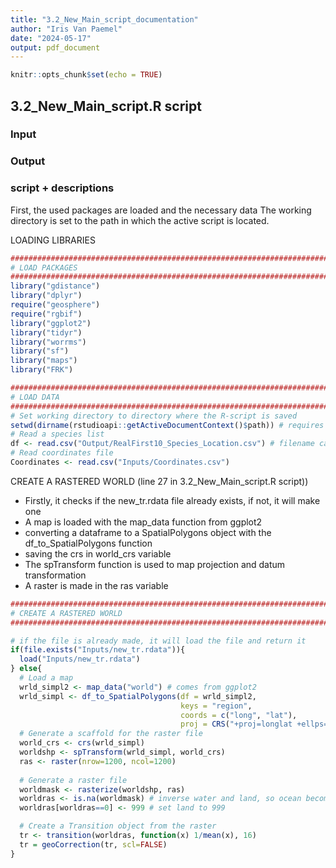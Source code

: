 ```yaml
---
title: "3.2_New_Main_script_documentation"
author: "Iris Van Paemel"
date: "2024-05-17"
output: pdf_document
---
```


```r
knitr::opts_chunk$set(echo = TRUE)
```

## 3.2_New_Main_script.R script

### Input



### Output



### script + descriptions

First, the used packages are loaded and the necessary data
The working directory is set to the path in which the active script is located.

LOADING LIBRARIES

```r
############################################################################################
# LOAD PACKAGES
############################################################################################
library("gdistance")
library("dplyr")
require("geosphere")
require("rgbif")
library("ggplot2")
library("tidyr")
library("worrms")
library("sf")
library("maps")
library("FRK")

############################################################################################
# LOAD DATA
############################################################################################
# Set working directory to directory where the R-script is saved
setwd(dirname(rstudioapi::getActiveDocumentContext()$path)) # requires installation of package "rstudioapi"
# Read a species list
df <- read.csv("Output/RealFirst10_Species_Location.csv") # filename can be changed
# Read coordinates file
Coordinates <- read.csv("Inputs/Coordinates.csv")

```

CREATE A RASTERED WORLD (line 27 in 3.2_New_Main_script.R script))

- Firstly, it checks if the new_tr.rdata file already exists, if not, it will make one
- A map is loaded with the map_data function from ggplot2
- converting a dataframe to a SpatialPolygons object with the df_to_SpatialPolygons function
- saving the crs in world_crs variable
- The spTransform function is used to map projection and datum transformation
- A raster is made in the ras variable

```r

############################################################################################
# CREATE A RASTERED WORLD
############################################################################################

# if the file is already made, it will load the file and return it
if(file.exists("Inputs/new_tr.rdata")){
  load("Inputs/new_tr.rdata")
} else{
  # Load a map
  wrld_simpl2 <- map_data("world") # comes from ggplot2
  wrld_simpl <- df_to_SpatialPolygons(df = wrld_simpl2,
                                      keys = "region",
                                      coords = c("long", "lat"),
                                      proj = CRS("+proj=longlat +ellps=sphere"))
  # Generate a scaffold for the raster file
  world_crs <- crs(wrld_simpl)
  worldshp <- spTransform(wrld_simpl, world_crs)
  ras <- raster(nrow=1200, ncol=1200)
  
  # Generate a raster file
  worldmask <- rasterize(worldshp, ras)
  worldras <- is.na(worldmask) # inverse water and land, so ocean becomes 1 and land 0
  worldras[worldras==0] <- 999 # set land to 999

  # Create a Transition object from the raster
  tr <- transition(worldras, function(x) 1/mean(x), 16)
  tr = geoCorrection(tr, scl=FALSE)
}
```








